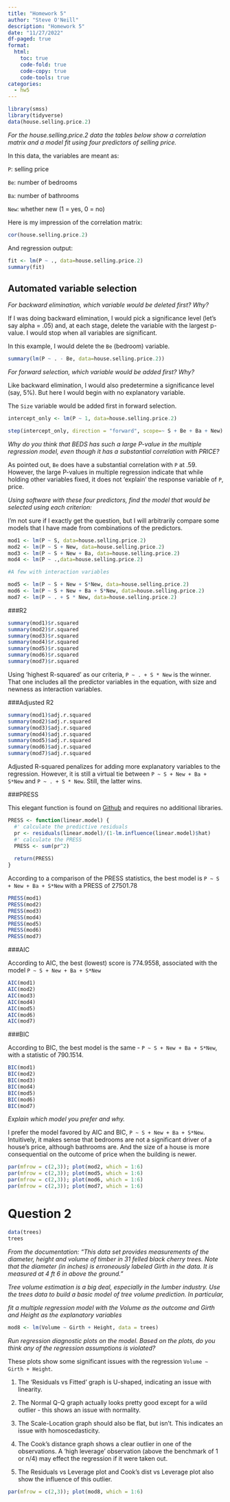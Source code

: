 ---
title: "Homework 5"
author: "Steve O'Neill"
description: "Homework 5"
date: "11/27/2022"
df-paged: true
format:
  html:
    toc: true
    code-fold: true
    code-copy: true
    code-tools: true
categories:
  - hw5
---

```{r}
library(smss)
library(tidyverse)
data(house.selling.price.2)
```

*For the house.selling.price.2 data the tables below show a correlation matrix and a model fit using four predictors of selling price.*

In this data, the variables are meant as:

`P`: selling price

`Be`: number of bedrooms

`Ba`: number of bathrooms

`New`: whether new (1 = yes, 0 = no)

Here is my impression of the correlation matrix:

```{r}
cor(house.selling.price.2)
```

And regression output:

```{r}
fit <- lm(P ~ ., data=house.selling.price.2)
summary(fit)
```

## Automated variable selection

*For backward elimination, which variable would be deleted first? Why?*

If I was doing backward elimination, I would pick a significance level (let's say alpha = .05) and, at each stage, delete the variable with the largest p-value. I would stop when all variables are significant.

In this example, I would delete the `Be` (bedroom) variable.

```{r}
summary(lm(P ~ . - Be, data=house.selling.price.2))
```

*For forward selection, which variable would be added first? Why?*

Like backward elimination, I would also predetermine a significance level (say, 5%). But here I would begin with no explanatory variable.

The `Size` variable would be added first in forward selection.

```{r}
intercept_only <- lm(P ~ 1, data=house.selling.price.2)

step(intercept_only, direction = "forward", scope=~ S + Be + Ba + New)
```

*Why do you think that BEDS has such a large P-value in the multiple regression model, even though it has a substantial correlation with PRICE?*

As pointed out, `Be` does have a substantial correlation with `P` at .59. However, the large P-values in multiple regression indicate that while holding other variables fixed, it does not 'explain' the response variable of `P`, price.

*Using software with these four predictors, find the model that would be selected using each criterion:*

I'm not sure if I exactly get the question, but I will arbitrarily compare some models that I have made from combinations of the predictors.

```{r}
mod1 <- lm(P ~ S, data=house.selling.price.2)
mod2 <- lm(P ~ S + New, data=house.selling.price.2)
mod3 <- lm(P ~ S + New + Ba, data=house.selling.price.2)
mod4 <- lm(P ~ .,data=house.selling.price.2)

#A few with interaction variables

mod5 <- lm(P ~ S + New + S*New, data=house.selling.price.2)
mod6 <- lm(P ~ S + New + Ba + S*New, data=house.selling.price.2)
mod7 <- lm(P ~ . + S * New, data=house.selling.price.2)
```

###R2

```{r}
summary(mod1)$r.squared
summary(mod2)$r.squared
summary(mod3)$r.squared
summary(mod4)$r.squared
summary(mod5)$r.squared
summary(mod6)$r.squared
summary(mod7)$r.squared
```
Using 'highest R-squared' as our criteria, `P ~ . + S * New` is the winner. That one includes all the predictor variables in the equation, with size and newness as interaction variables.

###Adjusted R2

```{r}
summary(mod1)$adj.r.squared
summary(mod2)$adj.r.squared
summary(mod3)$adj.r.squared
summary(mod4)$adj.r.squared
summary(mod5)$adj.r.squared
summary(mod6)$adj.r.squared
summary(mod7)$adj.r.squared
```
Adjusted R-squared penalizes for adding more explanatory variables to the regression. However, it is still a virtual tie between `P ~ S + New + Ba + S*New` and `P ~ . + S * New`. Still, the latter wins. 

###PRESS

This elegant function is found on [Github](https://gist.github.com/tomhopper/8c204d978c4a0cbcb8c0) and requires no additional libraries.

```{r}
PRESS <- function(linear.model) {
  #' calculate the predictive residuals
  pr <- residuals(linear.model)/(1-lm.influence(linear.model)$hat)
  #' calculate the PRESS
  PRESS <- sum(pr^2)
  
  return(PRESS)
}
```

According to a comparison of the PRESS statistics, the best model is `P ~ S + New + Ba + S*New` with a PRESS of 27501.78
```{r}
PRESS(mod1)
PRESS(mod2)
PRESS(mod3)
PRESS(mod4)
PRESS(mod5)
PRESS(mod6)
PRESS(mod7)
```
###AIC

According to AIC, the best (lowest) score is 774.9558, associated with the model `P ~ S + New + Ba + S*New`
```{r}
AIC(mod1)
AIC(mod2)
AIC(mod3)
AIC(mod4)
AIC(mod5)
AIC(mod6)
AIC(mod7)
```
###BIC

According to BIC, the best model is the same - `P ~ S + New + Ba + S*New`, with a statistic of 790.1514.

```{r}
BIC(mod1)
BIC(mod2)
BIC(mod3)
BIC(mod4)
BIC(mod5)
BIC(mod6)
BIC(mod7)
```

*Explain which model you prefer and why.*

I prefer the model favored by AIC and BIC, `P ~ S + New + Ba + S*New`. Intuitively, it makes sense that bedrooms are not a significant driver of a house's price, although bathrooms are. And the size of a house is more consequential on the outcome of price when the building is newer.


```{r}
par(mfrow = c(2,3)); plot(mod2, which = 1:6)
par(mfrow = c(2,3)); plot(mod5, which = 1:6)
par(mfrow = c(2,3)); plot(mod6, which = 1:6)
par(mfrow = c(2,3)); plot(mod7, which = 1:6)
```

# Question 2

```{r}
data(trees)
trees
```

*From the documentation: "This data set provides measurements of the diameter, height and volume of timber in 31 felled black cherry trees. Note that the diameter (in inches) is erroneously labeled Girth in the data. It is measured at 4 ft 6 in above the ground."*

*Tree volume estimation is a big deal, especially in the lumber industry. Use the trees data to build a basic model of tree volume prediction. In particular, *

*fit a multiple regression model with  the Volume as the outcome and Girth and Height as the explanatory variables*

```{r}
mod8 <- lm(Volume ~ Girth + Height, data = trees)
```

*Run regression diagnostic plots on the model. Based on the plots, do you think any of the regression assumptions is violated?*

These plots show some significant issues with the regression `Volume ~ Girth + Height`. 

1. The 'Residuals vs Fitted' graph is U-shaped, indicating an issue with linearity. 

2. The Normal Q-Q graph actually looks pretty good except for a wild outlier - this shows an issue with normality.

3. The Scale-Location graph should also be flat, but isn't. This indicates an issue with homoscedasticity.

4. The Cook's distance graph shows a clear outlier in one of the observations. A 'high leverage' observation (above the benchmark of 1 or n/4) may effect the regression if it were taken out.

5. The Residuals vs Leverage plot and Cook's dist vs Leverage plot also show the influence of this outlier.

```{r}
par(mfrow = c(2,3)); plot(mod8, which = 1:6)
```
